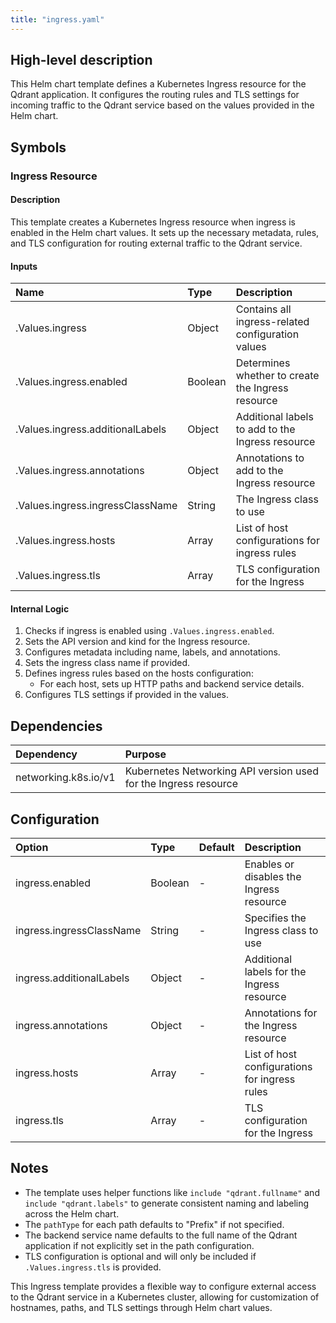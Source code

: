 ```yaml
---
title: "ingress.yaml"
---
```


## High-level description
This Helm chart template defines a Kubernetes Ingress resource for the Qdrant application. It configures the routing rules and TLS settings for incoming traffic to the Qdrant service based on the values provided in the Helm chart.

## Symbols

### Ingress Resource
#### Description
This template creates a Kubernetes Ingress resource when ingress is enabled in the Helm chart values. It sets up the necessary metadata, rules, and TLS configuration for routing external traffic to the Qdrant service.

#### Inputs
| Name | Type | Description |
|:-----|:-----|:------------|
| .Values.ingress | Object | Contains all ingress-related configuration values |
| .Values.ingress.enabled | Boolean | Determines whether to create the Ingress resource |
| .Values.ingress.additionalLabels | Object | Additional labels to add to the Ingress resource |
| .Values.ingress.annotations | Object | Annotations to add to the Ingress resource |
| .Values.ingress.ingressClassName | String | The Ingress class to use |
| .Values.ingress.hosts | Array | List of host configurations for ingress rules |
| .Values.ingress.tls | Array | TLS configuration for the Ingress |

#### Internal Logic
1. Checks if ingress is enabled using `.Values.ingress.enabled`.
2. Sets the API version and kind for the Ingress resource.
3. Configures metadata including name, labels, and annotations.
4. Sets the ingress class name if provided.
5. Defines ingress rules based on the hosts configuration:
   - For each host, sets up HTTP paths and backend service details.
6. Configures TLS settings if provided in the values.

## Dependencies
| Dependency | Purpose |
|:-----------|:--------|
| networking.k8s.io/v1 | Kubernetes Networking API version used for the Ingress resource |

## Configuration
| Option | Type | Default | Description |
|:-------|:-----|:--------|:------------|
| ingress.enabled | Boolean | - | Enables or disables the Ingress resource |
| ingress.ingressClassName | String | - | Specifies the Ingress class to use |
| ingress.additionalLabels | Object | - | Additional labels for the Ingress resource |
| ingress.annotations | Object | - | Annotations for the Ingress resource |
| ingress.hosts | Array | - | List of host configurations for ingress rules |
| ingress.tls | Array | - | TLS configuration for the Ingress |

## Notes
- The template uses helper functions like `include "qdrant.fullname"` and `include "qdrant.labels"` to generate consistent naming and labeling across the Helm chart.
- The `pathType` for each path defaults to "Prefix" if not specified.
- The backend service name defaults to the full name of the Qdrant application if not explicitly set in the path configuration.
- TLS configuration is optional and will only be included if `.Values.ingress.tls` is provided.

This Ingress template provides a flexible way to configure external access to the Qdrant service in a Kubernetes cluster, allowing for customization of hostnames, paths, and TLS settings through Helm chart values.